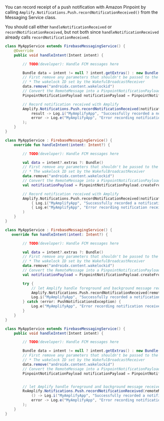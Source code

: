 You can record receipt of a push notification with Amazon Pinpoint by calling `Amplify.Notifications.Push.recordNotificationReceived()` from the Messaging Service class.

<Callout>

You should call either `handleNotificationReceived` or `recordNotificationReceived`, but not both since `handleNotificationReceived` already calls `recordNotificationReceived`.

</Callout>

<BlockSwitcher>
<Block name="Java">

```java
class MyAppService extends FirebaseMessagingService() {
    @Override
    public void handleIntent(Intent intent) {

        // TODO(developer): Handle FCM messages here

        Bundle data = intent != null ? intent.getExtras() : new Bundle()
        // First remove any parameters that shouldn't be passed to the app
        // * The wakelock ID set by the WakefulBroadcastReceiver
        data.remove("androidx.content.wakelockid")
        // Convert the RemoteMessage into a PinpointNotificationPayload
        PinpointNotificationPayload notificationPayload = PinpointNotificationPayload.createFromRemoteMessage(new RemoteMessage(data));

        // Record notification received with Amplify
        Amplify.Notifications.Push.recordNotificationReceived(notificationPayload,
            result -> Log.i("MyAmplifyApp", "Successfully recorded a notification received"),
            error -> Log.e("MyAmplifyApp", "Error recording notification received", error)
        );
    }
}
```

</Block>
<Block name="Kotlin - Callbacks">

```kotlin
class MyAppService : FirebaseMessagingService() {
    override fun handleIntent(intent: Intent?) {

        // TODO(developer): Handle FCM messages here

        val data = intent?.extras ?: Bundle()
        // First remove any parameters that shouldn't be passed to the app
        // * The wakelock ID set by the WakefulBroadcastReceiver
        data.remove("androidx.content.wakelockid")
        // Convert the RemoteMessage into a PinpointNotificationPayload
        val notificationPayload = PinpointNotificationPayload.createFromRemoteMessage(RemoteMessage(data))

        // Record notification received with Amplify
        Amplify.Notifications.Push.recordNotificationReceived(notificationPayload,
            { Log.i("MyAmplifyApp", "Successfully recorded a notification received") },
            { Log.e("MyAmplifyApp", "Error recording notification received", error) }
        )
    }
}
```

</Block>
<Block name="Kotlin - Coroutines">

```kotlin
class MyAppService : FirebaseMessagingService() {
   override fun handleIntent(intent: Intent?) {

        // TODO(developer): Handle FCM messages here

        val data = intent?.extras ?: Bundle()
        // First remove any parameters that shouldn't be passed to the app
        // * The wakelock ID set by the WakefulBroadcastReceiver
        data.remove("androidx.content.wakelockid")
        // Convert the RemoteMessage into a PinpointNotificationPayload
        val notificationPayload = PinpointNotificationPayload.createFromRemoteMessage(RemoteMessage(data))

        try {
            // let Amplify handle foreground and background message received
            Amplify.Notifications.Push.recordNotificationReceived(remoteMessage)
            Log.i("MyAmplifyApp", "Successfully recorded a notification received")
        } catch (error: PushNotificationsException) {
            Log.e("MyAmplifyApp", "Error recording notification received", error)
        }
    }
}
```

</Block>
<Block name="RxJava">

```java
class MyAppService extends FirebaseMessagingService() {
    public void handleIntent(Intent intent) {

        // TODO(developer): Handle FCM messages here

        Bundle data = intent != null ? intent.getExtras() : new Bundle()
        // First remove any parameters that shouldn't be passed to the app
        // * The wakelock ID set by the WakefulBroadcastReceiver
        data.remove("androidx.content.wakelockid")
        // Convert the RemoteMessage into a PinpointNotificationPayload
        PinpointNotificationPayload notificationPayload = PinpointNotificationPayload.createFromRemoteMessage(new RemoteMessage(data));


        // let Amplify handle foreground and background message received
        RxAmplify.Notifications.Push.recordNotificationReceived(remoteMessage).subscribe(
            () -> Log.i("MyAmplifyApp", "Successfully recorded a notification received"),
            error -> Log.e("MyAmplifyApp", "Error recording notification received", error)
        );
    }
}
```

</Block>
</BlockSwitcher>
